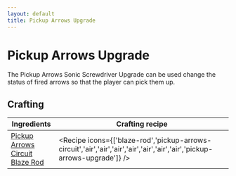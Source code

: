```yaml
---
layout: default
title: Pickup Arrows Upgrade
---
```



Pickup Arrows Upgrade
===================

The Pickup Arrows Sonic Screwdriver Upgrade can be used change the status of fired arrows so that the player can pick them up.

## Crafting

| Ingredients | Crafting recipe |
| ----------- | --------------- |
| [Pickup Arrows Circuit](/recipes/sonic-circuits/pickup-arrows-circuit)<br/>[Blaze Rod](https://minecraft.wiki/w/Blaze_Rod) | <Recipe icons={['blaze-rod','pickup-arrows-circuit','air','air','air','air','air','air','air','pickup-arrows-upgrade']} /> |
